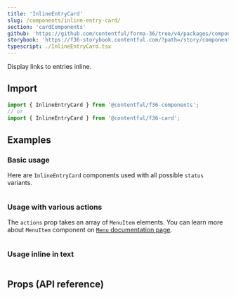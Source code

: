 ```yaml
---
title: 'InlineEntryCard'
slug: /components/inline-entry-card/
section: 'cardComponents'
github: 'https://github.com/contentful/forma-36/tree/v4/packages/components/card/src/InlineEntryCard/'
storybook: 'https://f36-storybook.contentful.com/?path=/story/components-card-inlineentrycard--default'
typescript: ./InlineEntryCard.tsx
---
```


Display links to entries inline.

## Import

```jsx static=true
import { InlineEntryCard } from '@contentful/f36-components';
// or
import { InlineEntryCard } from '@contentful/f36-card';
```

## Examples

### Basic usage

Here are `InlineEntryCard` components used with all possible `status` variants.

```jsx file=../../examples/InlineEntryCard/BasicInlineEntryCardExample.tsx

```

### Usage with various actions

The `actions` prop takes an array of `MenuItem` elements. You can learn more about `MenuItem` component on [`Menu` documentation page](/components/menu).

```jsx file=../../examples/InlineEntryCard/InlineEntryCardWithActionsExample.tsx

```

### Usage inline in text

```jsx file=../../examples/InlineEntryCard/InlineEntryCardInTextExample.tsx

```

## Props (API reference)

<PropsTable of="InlineEntryCard" />
